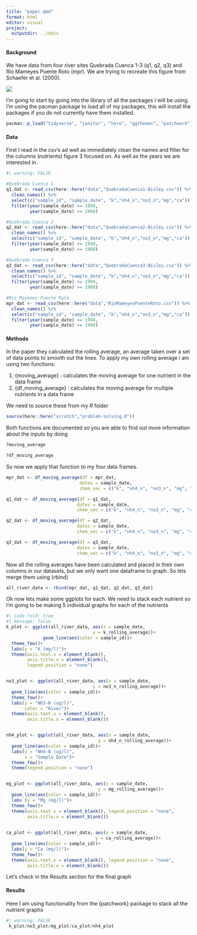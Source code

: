 ```yaml
---
title: "paper.qmd"
format: html
editor: visual
project:
  outputdir: ../docs
---
```


#### Background

We have data from four river sites Quebrada Cuenca 1-3 (q1, q2, q3) and Rio Mameyes Puente Roto (mpr). We are trying to recreate this figure from Schaefer et al. (2000).

![](https://eds-214-workflows-reproducibility.github.io/course-materials/interactive/images/Schaefer_etal_2020_fig3.png)

I'm going to start by going into the library of all the packages I will be using. I'm using the pacman package to load all of my packages, this will install the packages if you do not currently have them installed.

```r
pacman::p_load("tidyverse", "janitor", "here", "ggthemes", "patchwork")
```

#### Data

First I read in the csv's ad well as immediately clean the names and filter for the columns (nutrients) figure 3 focused on. As well as the years we are interested in.

```r
#| warning: FALSE

#Quebrada Cuenca 1
q1_dat <- read_csv(here::here("data","QuebradaCuenca1-Bisley.csv")) %>% 
  clean_names() %>% 
  select(c("sample_id", "sample_date", "k","nh4_n","no3_n","mg","ca")) %>% 
  filter(year(sample_date) <= 1994,
         year(sample_date) >= 1988)

#Quebrada Cuenca 2
q2_dat <- read_csv(here::here("data","QuebradaCuenca2-Bisley.csv")) %>% 
  clean_names() %>% 
  select(c("sample_id", "sample_date", "k","nh4_n","no3_n","mg","ca")) %>% 
  filter(year(sample_date) <= 1994,
         year(sample_date) >= 1988)

#Quebrada Cuenca 3
q3_dat <- read_csv(here::here("data","QuebradaCuenca3-Bisley.csv")) %>% 
  clean_names() %>% 
  select(c("sample_id", "sample_date", "k","nh4_n","no3_n","mg","ca")) %>% 
  filter(year(sample_date) <= 1994,
         year(sample_date) >= 1988)

#Rio Mayemes Puente Roto 
mpr_dat <- read_csv(here::here("data","RioMameyesPuenteRoto.csv")) %>% 
  clean_names() %>% 
  select(c("sample_id", "sample_date", "k","nh4_n","no3_n","mg","ca")) %>% 
  filter(year(sample_date) <= 1994,
         year(sample_date) >= 1988)
```

#### Methods

In the paper they calculated the rolling average, an average taken over a set of data points to smooth out the lines. To apply my own rolling average i am using two functions:

1.  {moving_average} : calculates the moving average for one nutrient in the data frame
2.  {df_moving_average} : calculates the moving average for multiple nutrients in a data frame

We need to source these from my *R* folder

```r
source(here::here("scratch","problem-solving.R"))
```

Both functions are documented so you are able to find out more information about the inputs by doing

```r
?moving_average

?df_moving_average
```

So now we apply that function to my four data frames.

```r
mpr_dat <- df_moving_average(df = mpr_dat, 
                            dates = sample_date,
                            chem_vec = c("k", "nh4_n", "no3_n", "mg", "ca"))

q1_dat <- df_moving_average(df = q1_dat, 
                           dates = sample_date,
                           chem_vec = c("k", "nh4_n", "no3_n", "mg", "ca"))

q2_dat <- df_moving_average(df = q2_dat, 
                           dates = sample_date,
                           chem_vec = c("k", "nh4_n", "no3_n", "mg", "ca"))

q3_dat <- df_moving_average(df = q3_dat, 
                           dates = sample_date,
                           chem_vec = c("k", "nh4_n", "no3_n", "mg", "ca"))
```

Now all the rolling averages have been calculated and placed in their own columns in our datasets, but we only want one dataframe to graph. So lets merge them using {rbind}

```r
all_river_data <- rbind(mpr_dat, q1_dat, q2_dat, q3_dat)
```

Ok now lets make some ggplots for each. We need to stack each nutrient so I'm going to be making 5 individual graphs for each of the nutrients

```r
#| code-fold: true
#| message: false
k_plot <- ggplot(all_river_data, aes(x = sample_date, 
                                 y = k_rolling_average))+
              geom_line(aes(color = sample_id))+
  theme_few()+
  labs(y = "K (mg/l)")+
  theme(axis.text.x = element_blank(),
        axis.title.x = element_blank(),
        legend.position = "none")


no3_plot <- ggplot(all_river_data, aes(x = sample_date, 
                                 y = no3_n_rolling_average))+
  geom_line(aes(color = sample_id))+
  theme_few()+
  labs(y = "NO3-N (ug/l)",
       color = "River")+
  theme(axis.text.x = element_blank(),
        axis.title.x = element_blank())


nh4_plot <- ggplot(all_river_data, aes(x = sample_date, 
                                   y = nh4_n_rolling_average))+
  geom_line(aes(color = sample_id))+
  labs(y = "NH4-N (ug/l)",
       x = "Sample Date")+
  theme_few()+
  theme(legend.position = "none")


mg_plot <- ggplot(all_river_data, aes(x = sample_date, 
                                   y = mg_rolling_average))+
  geom_line(aes(color = sample_id))+
  labs (y = "Mg (mg/l)")+
  theme_few()+
  theme(axis.text.x = element_blank(), legend.position = "none",
        axis.title.x = element_blank())
  

ca_plot <- ggplot(all_river_data, aes(x = sample_date, 
                                  y = ca_rolling_average))+
  geom_line(aes(color = sample_id))+
  labs(y = "Ca (mg/l)")+
  theme_few()+
  theme(axis.text.x = element_blank(), legend.position = "none",
        axis.title.x = element_blank())
```

Let's check in the Results section for the final graph

#### Results

Here I am using functionality from the {patchwork} package to stack all the nutrient graphs

```r
#| warning: FALSE
 k_plot/no3_plot/mg_plot/ca_plot/nh4_plot
```
